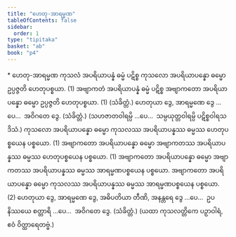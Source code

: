 ```yaml
---
title: "ဟေတု-အာရမ္မဏ"
tableOfContents: false
sidebar:
  order: 1
type: "tipitaka"
basket: "ab"
book: "p4"
---
```



<DynamicBreadcrumb />

<Paragraph type="center" book="p4">
* ဟေတု-အာရမ္မဏ
</Paragraph>

<Division number="45" book="p4" e="ch" v="39" p="613">

<Paragraph number="1650" book="p4">
ကုသလံ အပရိယာပန္နံ ဓမ္မံ ပဋိစ္စ ကုသလော အပရိယာပန္နော ဓမ္မော ဥပ္ပဇ္ဇတိ ဟေတုပစ္စယာ. (1)
</Paragraph>

<Paragraph number="1651" book="p4">
အဗျာကတံ အပရိယာပန္နံ ဓမ္မံ ပဋိစ္စ အဗျာကတော အပရိယာပန္နော ဓမ္မော ဥပ္ပဇ္ဇတိ ဟေတုပစ္စယာ. (1) (သံခိတ္တံ.)
</Paragraph>

<Paragraph number="1652" book="p4">
ဟေတုယာ ဒွေ, အာရမ္မဏေ ဒွေ …ပေ…  အဝိဂတေ ဒွေ. (သံခိတ္တံ.) (သဟဇာတဝါရမ္ပိ …ပေ…  သမ္ပယုတ္တဝါရမ္ပိ ပဋိစ္စဝါရသဒိသံ.)
</Paragraph>

</Division>
<Division number="46" book="p4" e="ch" v="39" p="613">

<Paragraph number="1653" book="p4">
ကုသလော အပရိယာပန္နော ဓမ္မော ကုသလဿ အပရိယာပန္နဿ ဓမ္မဿ ဟေတုပစ္စယေန ပစ္စယော. (1)
</Paragraph>

<Paragraph number="1654" book="p4">
အဗျာကတော အပရိယာပန္နော ဓမ္မော အဗျာကတဿ အပရိယာပန္နဿ ဓမ္မဿ ဟေတုပစ္စယေန ပစ္စယော. (1)
</Paragraph>

<Paragraph number="1655" book="p4">
အဗျာကတော အပရိယာပန္နော ဓမ္မော အဗျာကတဿ အပရိယာပန္နဿ ဓမ္မဿ အာရမ္မဏပစ္စယေန ပစ္စယော. အဗျာကတော အပရိယာပန္နော ဓမ္မော ကုသလဿ အပရိယာပန္နဿ ဓမ္မဿ အာရမ္မဏပစ္စယေန ပစ္စယော. (2)
</Paragraph>

</Division>
<Division number="47" book="p4" e="ch" v="39" p="614">

<Paragraph number="1656" book="p4">
ဟေတုယာ ဒွေ, အာရမ္မဏေ ဒွေ, အဓိပတိယာ တီဏိ, အနန္တရေ ဒွေ …ပေ…  ဥပနိဿယေ စတ္တာရိ …ပေ…  အဝိဂတေ ဒွေ. (သံခိတ္တံ.)
</Paragraph>

<Paragraph number="1657" book="p4">
(ယထာ ကုသလတ္တိကေ ပဉှာဝါရံ, ဧဝံ ဝိတ္ထာရေတဗ္ဗံ.)
</Paragraph>
</Division>
